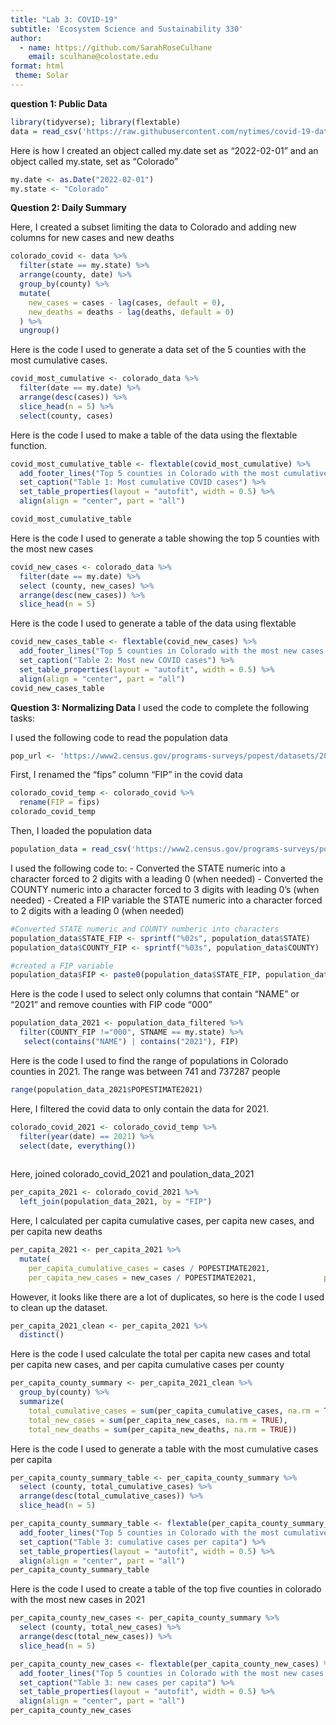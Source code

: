```yaml
---
title: "Lab 3: COVID-19"
subtitle: 'Ecosystem Science and Sustainability 330'
author:
  - name: https://github.com/SarahRoseCulhane
    email: sculhane@colostate.edu
format: html
 theme: Solar
---
```


**question 1: Public Data**

```r
library(tidyverse); library(flextable)
data = read_csv('https://raw.githubusercontent.com/nytimes/covid-19-data/master/us-counties.csv')
```

Here is how I created an object called my.date set as "2022-02-01" and an object called my.state, set as "Colorado"

```r
my.date <- as.Date("2022-02-01")  
my.state <- "Colorado"
```

**Question 2: Daily Summary**

Here, I created a subset limiting the data to Colorado and adding new columns for new cases and new deaths

```r
colorado_covid <- data %>%
  filter(state == my.state) %>%
  arrange(county, date) %>%
  group_by(county) %>%
  mutate(
    new_cases = cases - lag(cases, default = 0),  
    new_deaths = deaths - lag(deaths, default = 0)  
  ) %>%
  ungroup()

```

Here is the code I used to generate a data set of the 5 counties with the most cumulative cases.

```r
covid_most_cumulative <- colorado_data %>%
  filter(date == my.date) %>%
  arrange(desc(cases)) %>%
  slice_head(n = 5) %>%
  select(county, cases) 
```

Here is the code I used to make a table of the data using the flextable function.

```r
covid_most_cumulative_table <- flextable(covid_most_cumulative) %>%
  add_footer_lines("Top 5 counties in Colorado with the most cumulative COVID cases on 2022-02-01") %>%
  set_caption("Table 1: Most cumulative COVID cases") %>%
  set_table_properties(layout = "autofit", width = 0.5) %>%
  align(align = "center", part = "all") 

covid_most_cumulative_table
```

Here is the code I used to generate a table showing the top 5 counties with the most new cases

```r
covid_new_cases <- colorado_data %>%
  filter(date == my.date) %>%
  select (county, new_cases) %>%
  arrange(desc(new_cases)) %>%
  slice_head(n = 5) 
```

Here is the code I used to generate a table of the data using flextable

```r
covid_new_cases_table <- flextable(covid_new_cases) %>%
  add_footer_lines("Top 5 counties in Colorado with the most new cases on 2022-02-01") %>%
  set_caption("Table 2: Most new COVID cases") %>%
  set_table_properties(layout = "autofit", width = 0.5) %>%
  align(align = "center", part = "all")
covid_new_cases_table

```

**Question 3: Normalizing Data** I used the code to complete the following tasks:

I used the following code to read the population data
```r
pop_url <- 'https://www2.census.gov/programs-surveys/popest/datasets/2020-2023/counties/totals/co-est2023-alldata.csv'
```

First, I renamed the "fips" column "FIP" in the covid data
```r
colorado_covid_temp <- colorado_covid %>%
  rename(FIP = fips)
colorado_covid_temp
```
Then, I loaded the population data
```r
population_data = read_csv('https://www2.census.gov/programs-surveys/popest/datasets/2020-2023/counties/totals/co-est2023-alldata.csv')
```

I used the following code to:
-   Converted the STATE numeric into a character forced to 2 digits with a leading 0 (when needed)
-   Converted the COUNTY numeric into a character forced to 3 digits with leading 0’s (when needed)
-   Created a FIP variable the STATE numeric into a character forced to 2 digits with a leading 0 (when needed)
```r
#Converted STATE numeric and COUNTY numberic into characters
population_data$STATE_FIP <- sprintf("%02s", population_data$STATE)
population_data$COUNTY_FIP <- sprintf("%03s", population_data$COUNTY)

#created a FIP variable
population_data$FIP <- paste0(population_data$STATE_FIP, population_data$COUNTY_FIP)
```

Here is the code I used to select only columns that contain "NAME" or "2021" and remove counties with FIP code "000"

```r
population_data_2021 <- population_data_filtered %>%
  filter(COUNTY_FIP !="000", STNAME == my.state) %>%
   select(contains("NAME") | contains("2021"), FIP)
```

Here is the code I used to find the range of populations in Colorado counties in 2021. The range was between 741 and 737287 people
```r
range(population_data_2021$POPESTIMATE2021)
```
Here, I filtered the covid data to only contain the data for 2021.
```r
colorado_covid_2021 <- colorado_covid_temp %>%
  filter(year(date) == 2021) %>%     
  select(date, everything())  
  
```
Here, joined colorado_covid_2021 and poulation_data_2021
```r
per_capita_2021 <- colorado_covid_2021 %>%
  left_join(population_data_2021, by = "FIP")
```

Here, I calculated per capita cumulative cases, per capita new cases, and per capita new deaths

```r
per_capita_2021 <- per_capita_2021 %>%
  mutate(
    per_capita_cumulative_cases = cases / POPESTIMATE2021,  
    per_capita_new_cases = new_cases / POPESTIMATE2021,               per_capita_new_deaths = new_deaths / POPESTIMATE2021)    
```
However, it looks like there are a lot of duplicates, so here is the code I used to clean up the dataset.
```r
per_capita_2021_clean <- per_capita_2021 %>%
  distinct()  
```

Here is the code I used calculate the total per capita new cases and total per capita new cases, and per capita cumulative cases per county

```r
per_capita_county_summary <- per_capita_2021_clean %>%
  group_by(county) %>%  
  summarize(
    total_cumulative_cases = sum(per_capita_cumulative_cases, na.rm = TRUE),  
    total_new_cases = sum(per_capita_new_cases, na.rm = TRUE),    
    total_new_deaths = sum(per_capita_new_deaths, na.rm = TRUE))
```

Here is the code I used to generate a table with the most cumulative cases per capita

```r
per_capita_county_summary_table <- per_capita_county_summary %>%
  select (county, total_cumulative_cases) %>%
  arrange(desc(total_cumulative_cases)) %>%
  slice_head(n = 5) 

per_capita_county_summary_table <- flextable(per_capita_county_summary_table) %>%
  add_footer_lines("Top 5 counties in Colorado with the most cumulative cases per capita in 2021") %>%
  set_caption("Table 3: cumulative cases per capita") %>%
  set_table_properties(layout = "autofit", width = 0.5) %>%
  align(align = "center", part = "all")
per_capita_county_summary_table
```
Here is the code I used to create a table of the top five counties in colorado with the most new cases in 2021
```r
per_capita_county_new_cases <- per_capita_county_summary %>%
  select (county, total_new_cases) %>%
  arrange(desc(total_new_cases)) %>%
  slice_head(n = 5) 

per_capita_county_new_cases <- flextable(per_capita_county_new_cases) %>%
  add_footer_lines("Top 5 counties in Colorado with the most new cases per capita in 2021") %>%
  set_caption("Table 3: new cases per capita") %>%
  set_table_properties(layout = "autofit", width = 0.5) %>%
  align(align = "center", part = "all")
per_capita_county_new_cases
```





